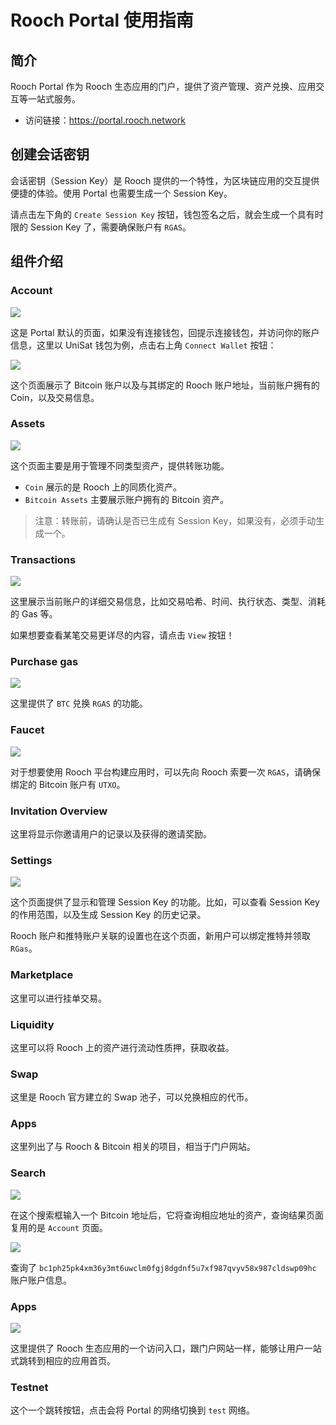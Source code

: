# Rooch Portal 使用指南

## 简介

Rooch Portal 作为 Rooch 生态应用的门户，提供了资产管理、资产兑换、应用交互等一站式服务。

- 访问链接：https://portal.rooch.network

## 创建会话密钥

会话密钥（Session Key）是 Rooch 提供的一个特性，为区块链应用的交互提供便捷的体验。使用 Portal 也需要生成一个 Session Key。

请点击左下角的 `Create Session Key` 按钮，钱包签名之后，就会生成一个具有时限的 Session Key 了，需要确保账户有 `RGAS`。

## 组件介绍

### Account

![](/blog/portal-intro/portal-account.png)

这是 Portal 默认的页面，如果没有连接钱包，回提示连接钱包，并访问你的账户信息，这里以 UniSat 钱包为例，点击右上角 `Connect Wallet` 按钮：

![](/blog/portal-intro/portal-account-info.png)

这个页面展示了 Bitcoin 账户以及与其绑定的 Rooch 账户地址，当前账户拥有的 Coin，以及交易信息。

### Assets

![](/blog/portal-intro/portal-assets.png)

这个页面主要是用于管理不同类型资产，提供转账功能。

- `Coin` 展示的是 Rooch 上的同质化资产。
- `Bitcoin Assets` 主要展示账户拥有的 Bitcoin 资产。

> 注意：转账前，请确认是否已生成有 Session Key，如果没有，必须手动生成一个。

### Transactions

![](/blog/portal-intro/portal-transactions.png)

这里展示当前账户的详细交易信息，比如交易哈希、时间、执行状态、类型、消耗的 Gas 等。

如果想要查看某笔交易更详尽的内容，请点击 `View` 按钮！

### Purchase gas

![](/blog/portal-intro/portal-purchase-gas.png)

这里提供了 `BTC` 兑换 `RGAS` 的功能。

### Faucet

![](/blog/portal-intro/portal-faucet.png)

对于想要使用 Rooch 平台构建应用时，可以先向 Rooch 索要一次 `RGAS`，请确保绑定的 Bitcoin 账户有 `UTXO`。

### Invitation Overview

这里将显示你邀请用户的记录以及获得的邀请奖励。

### Settings

![](/blog/portal-intro/portal-settings.png)

这个页面提供了显示和管理 Session Key 的功能。比如，可以查看 Session Key 的作用范围，以及生成 Session Key 的历史记录。

Rooch 账户和推特账户关联的设置也在这个页面，新用户可以绑定推特并领取 `RGas`。

### Marketplace

这里可以进行挂单交易。

### Liquidity

这里可以将 Rooch 上的资产进行流动性质押，获取收益。

### Swap

这里是 Rooch 官方建立的 Swap 池子，可以兑换相应的代币。

### Apps

这里列出了与 Rooch & Bitcoin 相关的项目，相当于门户网站。

### Search

![](/blog/portal-intro/portal-search.png)

在这个搜索框输入一个 Bitcoin 地址后，它将查询相应地址的资产，查询结果页面复用的是 `Account` 页面。

![](/blog/portal-intro/portal-another-account.png)

查询了 `bc1ph25pk4xm36y3mt6uwclm0fgj8dgdnf5u7xf987qvyv58x987cldswp09hc` 账户账户信息。

### Apps

![](/blog/portal-intro/portal-apps.png)

这里提供了 Rooch 生态应用的一个访问入口，跟门户网站一样，能够让用户一站式跳转到相应的应用首页。

### Testnet

这个一个跳转按钮，点击会将 Portal 的网络切换到 `test` 网络。
